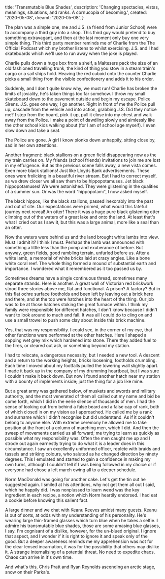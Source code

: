   title: 'Transmutable Blue Shades',
  description: 'Changing spectacles, vistas, meanings, situations, and ranks. A cornucopia of becoming.',
  created: '2020-05-08',
  dreamt: '2020-05-08',
}

The plan was a simple one, me and J.S. (a friend from Junior School) were to accompany a third guy into a shop.
This third guy would pretend to buy something extravagant, and then at the last moment only buy one very simple thing.
This third party member reminds me of Charlie from the The Official Podcast which my brother listens to whilst exercising.
J.S. and I had skateboards which we'll use to run away when the joke is played.

Charlie pulls down a huge box from a shelf, a Maltesers pack the size of an old fashioned travelling trunk, the kind of thing you stow in a steam train's cargo or a sail ships hold.
Heaving the red cuboid onto the counter Charlie picks a small thing from the visible confectionery and adds it to his order.

Suddenly, and I don't quite know why, we must run!
Charlie has broken the limits of joviality, he's taken things too far somehow.
I throw my small skateboard down to the pavement outside and begin my escape.
Police Sirens.
J.S. goes one way, I go another.
Right in front of me the Police pull up, cascade from the vehicle and into action, grabbing J.S.
Did they notice me?
I step from the board, pick it up,
pull it close into my chest and walk away from the Police.
I make a point of dawdling slowly and aimlessly like the other school kids walking about (for I am of school age myself).
I even slow down and take a seat.

The Police are gone.
A girl I know plonks down unhappily, sitting close by, sad in her own attentions.

Another fragment: black stallions on a green field disappearing now as the my train carries on.
My friends (school friends) invitations to join me are lost in my effulgence.
But as the previous scene falls away, a new vista comes.
Even more black stallions!
Just like Lloyds Bank advertisements.
These ones were frolicking in a beautiful river stream.
But I had to correct myself, as we drew closer we all saw them to be hippopotamuses.
Jet black hippopotamuses!
We were astonished.
They were glistening in the qualities of a summer sun.
Or was the word "hippopotami", I now asked myself.

The black hippos, like the black stallions, passed inexorably into the past and out of site.
Our expectations were primed, what would this fateful journey next reveal!
An otter!
There it was a huge pure black glistening otter climbing out of the waters of a great lake and onto the land.
At least that's what I cried out as I saw it, but this was a large animal, more like a seal than an otter.

Now the waters were behind us and the land brought white lambs into view.
Must I admit it?
I think I must.
Perhaps the lamb was announced with something a little less than the pomp and exuberance of before.
But anyway, green fields, good rambling terrain, unfurled before us.
After a white lamb, a memorial of white bricks laid at crazy angles.
Like a bone white coral reef.
The whole thing formed a mound of substantial earth and importance.
I wondered what it remembered as it too passed us by.

Sometimes dreams have a single continuous thread, sometimes many separate strands.
Here is another.
A great wall of Victorian red brickwork stood three stories above me, flat and functional.
A prison?
A factory?
But in this flat ochre surface footholds and been left by leaving out a brick here and there, and at the top were hatches into the heart of the thing.
Our job was to be at those hatches stoking the great furnace within.
I think my family were responsible for different hatches, I don't know because I didn't want to look around to much and fall.
It was all I could do to cling on and use a small trowel to push some clay about inside this brick machine.

Yes, that was my responsibility.
I could see, in the corner of my eye, that other functions were performed at the other hatches.
Here I shaped a sopping wet grey mix which hardened into stone.
There they added fuel to the fires, or cleared out ash, or something beyond my station.

I had to relocate, a dangerous necessity, but I needed a new tool.
A descent and a return to the working heights, bricks loosening, footholds crumbling.
Each time I moved about my footfalls pulled the towering wall slightly apart.
I made it back up in the company of my drumming heartbeat, but I was sure I couldn't make it back down.
But now I found another hatch near my station with a bounty of implements inside;
just the thing for a job like mine.

But a great army was gathered below, of muskets and swords and military authority, and the most venerated of them all called out my name and bid be come forth, which I did in the eerie silence of thousands of men.
I had the sense of looking out from behind a false beard and a false cap of rank, both of which closed in on my vision as I approached.
He called me by a rank and surname which I didn't recognise but did understand.
As if it couldn't belong to anyone else.
With extreme ceremony he allowed me to take position at the front of a column of marching men, which I did.
And then the sweep of movements carried us all forward; me trying to learn as quickly as possible what my responsibility was.
Often the men caught me up and I strode out again earnestly trying to do what it is a leader does in this circumstance.
I saw an excellently uniformed officer, replete with braids and tassels and striking colours, who saluted as he changed direction by ninety degrees.
This I emulated and started to gain a confidence in making my own turns, although I couldn't tell if I was being followed in my choice or if everyone had chose a left march owing all to a deeper schedule.

Norm MacDonald was going for another cake.
Let's get the tin out he suggested again.
I smiled at his attentions, why not get them all out I said, which he happily did.
I was nonplussed to learn weed was the key ingredient in each recipe, a notion which Norm heartily endorsed.
I had eat a cookie before knowing this salient fact.

A large dinner and we chat with Keanu Reeves amidst many guests.
Keanu is out of sorts, at odds with my understanding of his personality.
He's wearing large thin-framed glasses which turn blue when he takes a selfie.
I admire his transmutable blue shades, those are some amasing blue glasses, I say.
I'm cognisant of a dislike, however, for the un-blued original.
I ignore that aspect, and I wonder if it is right to ignore it and speak only of the good.
But a deeper awareness reminds me my apprehension was not for the clear lensed incarnation, it was for the possibility that others may dislike it.
A strange internalising of a potential threat.
No need to expedite chaos.
Chaos can arrive in it's own time.

And what's this, Chris Pratt and Ryan Reynolds ascending an arctic stage, snow on their Parka's.
